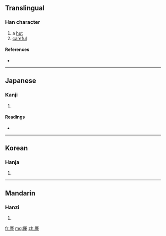 ==Translingual==

===Han character===
{{Han char|rn=27|rad=厂|as=11|sn=13|four=|canj=一廿中一 (MTLM)}}

# a [[hut]]
# [[careful]]

====References====
* {{Han ref|kx=0162.390|dkj=03007|dj=0370.180|hdz=10077.030|uh=53AA|ud=21418}}

----

==Japanese==

===Kanji===
{{ja-kanji|grade=|rs=厂11}}

# {{defn|Japanese|sort=厂11}}

====Readings====
* {{ja-readings|on=[[きん]] (kin), [[ごん]] (gon)|kun=[[こや]] (koya)}}

----

==Korean==

===Hanja===
{{ko-hanja|hangeul=근|rv=geun|mr=kŭn}}

# {{defn|Korean|sort=厂11}}

----

==Mandarin==

===Hanzi===
{{cmn-hanzi|pin=[[qín]] ([[qin2]])|wg=ch'in<sup>2</sup>}}

# {{defn|Mandarin|sort=厂11}}

[[fr:厪]]
[[mg:厪]]
[[zh:厪]]
